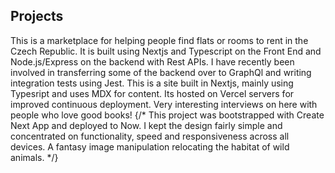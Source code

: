 ## Projects

<ProjectCard title="Slouch.cz" link="https://slouch.cz/" bg="linear-gradient(to right, #009245 0%, #FCEE21 100%)">
  This is a marketplace for helping people find flats or rooms to rent in the Czech Republic. It is built using Nextjs and Typescript on the Front End and Node.js/Express on the backend with Rest APIs. I have recently been involved in transferring some of the backend over to GraphQl and writing
  integration tests using Jest.
</ProjectCard>
<ProjectCard title="PaperBack Travels" link="https://paperbacktravels.com/" bg="linear-gradient(to right, #662D8C 0%, #ED1E79 100%)">
  This is a site built in Nextjs, mainly using Typesript and uses MDX for content. Its hosted on Vercel servers for improved continuous deployment. Very interesting interviews on here with people who love good books!
</ProjectCard>
{/* <ProjectCard title="Wedding Site" link="https://github.com/adamdrake210/carmelandjose" bg="linear-gradient(to right, #D4145A 0%, #FBB03B 100%)">
  This project was bootstrapped with Create Next App and deployed to Now. I kept the design fairly simple and concentrated on functionality, speed and responsiveness across all devices.
</ProjectCard>
<ProjectCard title="Eagle" link="https://www.behance.net/gallery/38068151/Eagle" bg="linear-gradient(to right, #D585FF 0%, #00FFEE 100%)">
  A fantasy image manipulation relocating the habitat of wild animals.
</ProjectCard> */}
